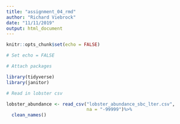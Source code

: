 ```yaml
---
title: "assignment_04_rmd"
author: "Richard Viebrock"
date: "11/11/2019"
output: html_document
---
```


```r
knitr::opts_chunk$set(echo = FALSE)

# Set echo = FALSE
```

```r

# Attach packages

library(tidyverse)
library(janitor)

# Read in lobster csv

lobster_abundance <- read_csv("lobster_abundance_sbc_lter.csv",
                              na = "-99999")%>%
  clean_names()

```


